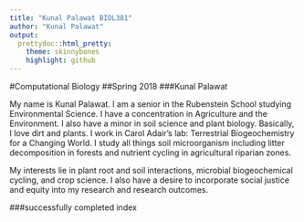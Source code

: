 ```yaml
---
title: "Kunal Palawat BIOL381"
author: "Kunal Palawat"
output:
  prettydoc::html_pretty:
    theme: skinnybones
    highlight: github
---
```


#Computational Biology
##Spring 2018
###Kunal Palawat

My name is Kunal Palawat. I am a senior in the Rubenstein School studying Environmental Science. I have a concentration in Agriculture and the Environment. I also have a minor in soil science and plant biology. Basically, I love dirt and plants. I work in Carol Adair's lab: Terrestrial Biogeochemistry for a Changing World. I study all things soil microorganism including litter decomposition in forests and nutrient cycling in agricultural riparian zones.

My interests lie in plant root and soil interactions, microbial biogeochemical cycling, and crop science. I also have a desire to incorporate social justice and equity into my research and research outcomes.

###successfully completed index


